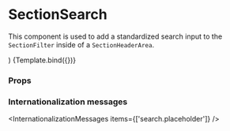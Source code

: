 
<Meta title="Components/Section/SectionSearch" component={SectionSearch} />

# SectionSearch

This component is used to add a standardized search input to the `SectionFilter` inside of a `SectionHeaderArea`.

  <Section>
    <SectionHeaderArea>
      <SectionFilter initialValues={{ search: '' }} onSubmit={action('filter')}>
        <SectionSearch {...args} id="search" />
      </SectionFilter>
    </SectionHeaderArea>
  </Section>
)

<Canvas>
  <Story name="Default">{Template.bind({})}</Story>
</Canvas>

### Props

<ArgsTable story="Default" />

### Internationalization messages

<InternationalizationMessages items={['search.placeholder']} />
